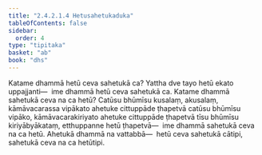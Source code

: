 ```yaml
---
title: "2.4.2.1.4 Hetusahetukaduka"
tableOfContents: false
sidebar:
  order: 4
type: "tipitaka"
basket: "ab"
book: "dhs"
---
```



<DynamicBreadcrumb />

<Division number="1447" book="dhs">

<Paragraph number="2157" book="dhs">
Katame dhammā hetū ceva sahetukā ca? Yattha dve tayo hetū ekato uppajjanti—  ime dhammā hetū ceva sahetukā ca.
</Paragraph>

</Division>
<Division number="1448" book="dhs">

<Paragraph number="2158" book="dhs">
Katame dhammā sahetukā ceva na ca hetū? Catūsu bhūmīsu kusalaṃ, akusalaṃ, kāmāvacarassa vipākato ahetuke cittuppāde ṭhapetvā catūsu bhūmīsu vipāko, kāmāvacarakiriyato ahetuke cittuppāde ṭhapetvā tīsu bhūmīsu kiriyābyākataṃ, etthuppanne hetū ṭhapetvā—  ime dhammā sahetukā ceva na ca hetū. Ahetukā dhammā na vattabbā—  hetū ceva sahetukā cātipi, sahetukā ceva na ca hetūtipi.
</Paragraph>
</Division>